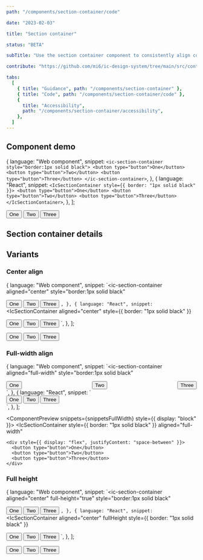 ```yaml
---
path: "/components/section-container/code"

date: "2023-02-03"

title: "Section container"

status: "BETA"

subTitle: "Use the section container component to consistently align content within an app."

contribute: "https://github.com/mi6/ic-design-system/tree/main/src/content/structured/components/section-container"

tabs:
  [
    { title: "Guidance", path: "/components/section-container" },
    { title: "Code", path: "/components/section-container/code" },
    {
      title: "Accessibility",
      path: "/components/section-container/accessibility",
    },
  ]
---
```



## Component demo

  {
    language: "Web component",
    snippet: `<ic-section-container style="border:1px solid black">
  <button type="button">One</button>
  <button type="button">Two</button>
  <button type="button">Three</button>
</ic-section-container>`,
  },
  {
    language: "React",
    snippet: `<IcSectionContainer style={{ border: "1px solid black" }}>
  <button type="button">One</button>
  <button type="button">Two</button>
  <button type="button">Three</button>
</IcSectionContainer>`,
  },
];

<ComponentPreview snippets={snippetsDefault}>
  <IcSectionContainer style={{ border: "1px solid black" }}>
    <button type="button">One</button>
    <button type="button">Two</button>
    <button type="button">Three</button>
  </IcSectionContainer>
</ComponentPreview>

## Section container details

<ComponentDetails component="ic-section-container" />

## Variants

### Center align

  {
    language: "Web component",
    snippet: `<ic-section-container
  aligned="center"
  style="border:1px solid black"
>
  <button type="button">One</button>
  <button type="button">Two</button>
  <button type="button">Three</button>
</ic-section-container>`,
  },
  {
    language: "React",
    snippet: `<IcSectionContainer
  aligned="center"
  style={{ border: "1px solid black" }}
>
  <button type="button">One</button>
  <button type="button">Two</button>
  <button type="button">Three</button>
</IcSectionContainer>`,
  },
];

<ComponentPreview snippets={snippetsCenter}>
  <IcSectionContainer aligned="center" style={{ border: "1px solid black" }}>
    <button type="button">One</button>
    <button type="button">Two</button>
    <button type="button">Three</button>
  </IcSectionContainer>
</ComponentPreview>

### Full-width align

  {
    language: "Web component",
    snippet: `<ic-section-container
  aligned="full-width"
  style="border:1px solid black"
>
  <div style="display:flex;justify-content:space-between;">
    <button type="button">One</button>
    <button type="button">Two</button>
    <button type="button">Three</button>
  </div>
</ic-section-container>`,
  },
  {
    language: "React",
    snippet: `<IcSectionContainer 
  aligned="full-width"
  style={{ border: "1px solid black" }}
>
  <div style={{ display: "flex", justifyContent: "space-between" }}>
    <button type="button">One</button>
    <button type="button">Two</button>
    <button type="button">Three</button>
  </div>
</IcSectionContainer>`,
  },
];

<ComponentPreview snippets={snippetsFullWidth} style={{ display: "block" }}>
  <IcSectionContainer
    style={{ border: "1px solid black" }}
    aligned="full-width"
  >
    <div style={{ display: "flex", justifyContent: "space-between" }}>
      <button type="button">One</button>
      <button type="button">Two</button>
      <button type="button">Three</button>
    </div>
  </IcSectionContainer>
</ComponentPreview>

### Full height

  {
    language: "Web component",
    snippet: `<ic-section-container
  aligned="center"
  full-height="true"
  style="border:1px solid black"
>
  <button type="button">One</button>
  <button type="button">Two</button>
  <button type="button">Three</button>
</ic-section-container>`,
  },
  {
    language: "React",
    snippet: `<IcSectionContainer 
  aligned="center"
  fullHeight
  style={{ border: "1px solid black" }}
>
  <button type="button">One</button>
  <button type="button">Two</button>
  <button type="button">Three</button>
</IcSectionContainer>`,
  },
];

<ComponentPreview snippets={snippetsFullHeight}>
  <IcSectionContainer
    aligned="center"
    fullHeight
    style={{ border: "1px solid black" }}
  >
    <button type="button">One</button>
    <button type="button">Two</button>
    <button type="button">Three</button>
  </IcSectionContainer>
</ComponentPreview>
